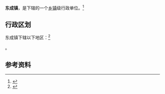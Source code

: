 {{中国乡级行政区|44/07/85/109/000}}

'''东成镇'''，是{{PRC admin/fullname|44/07/85/109/000|3}}下辖的一个[[乡镇|乡镇]]级行政单位。<ref>{{PRC admin/ref sgc|{{PRC admin/parent|44/07/85/109/000}}}}</ref>

== 行政区划 ==

东成镇下辖以下地区：<ref>{{PRC admin/ref sgc|44/07/85/109/000}}</ref>

{{PRC admin/children|44/07/85/109/000}}。

== 参考资料 ==

{{reflist}}

{{行政区划小作品}}
{{PRC admin/navcat|44/07/85/109/000}}